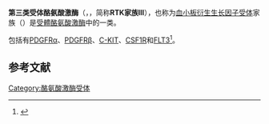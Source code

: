 '''第三类受体酪氨酸激酶'''（{{lang-en|Receptor tyrosine kinases class III}}，{{lang|en|RTK class III}}，简称'''RTK家族Ⅲ'''），也称为[[血小板衍生生长因子受体|血小板衍生生长因子受体]]家族（{{lang|en|PDGF receptor family}}）是[[受體酪氨酸激酶|受體酪氨酸激酶]]中的一类。

包括有[[PDGFRα|PDGFRα]]、[[PDGFRβ|PDGFRβ]]、[[C-KIT|C-KIT]]、[[集落刺激因子1受体|CSF1R]]和[[CD135|FLT3]]<ref name="pmid12580961">{{cite journal  |vauthors=Abu-Duhier FM, Goodeve AC, Care RS, etal |title=Mutational analysis of class III receptor tyrosine kinases (C-KIT, C-FMS, FLT3) in idiopathic myelofibrosis |journal=Br. J. Haematol. |volume=120 |issue=3 |pages=464–70 |date=February 2003 |pmid=12580961 |doi= 10.1046/j.1365-2141.2003.04108.x|url=https://archive.org/details/sim_british-journal-of-haematology_2003-02_120_3/page/464}}</ref>。

==参考文献==
{{reflist}}

{{Tyrosine kinases|g1}}
{{Portal bar|Biology|border=no}}

[[Category:酪氨酸激酶受体|Category:酪氨酸激酶受体]]